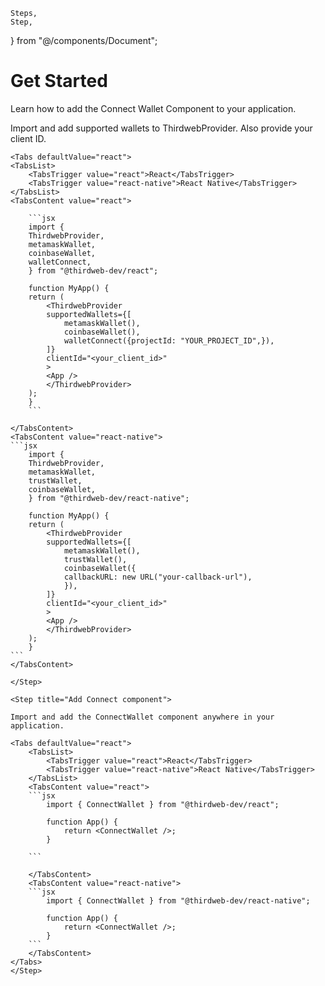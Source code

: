 	Steps,
	Step,
} from "@/components/Document";

# Get Started

Learn how to add the Connect Wallet Component to your application.

<Steps>
    <Step title="Modify ThirdwebProvider" >
    Import and add supported wallets to ThirdwebProvider. Also provide your client ID.

    <Tabs defaultValue="react">
	<TabsList>
		<TabsTrigger value="react">React</TabsTrigger>
		<TabsTrigger value="react-native">React Native</TabsTrigger>
	</TabsList>
	<TabsContent value="react">

        ```jsx
        import {
        ThirdwebProvider,
        metamaskWallet,
        coinbaseWallet,
        walletConnect,
        } from "@thirdweb-dev/react";

        function MyApp() {
        return (
            <ThirdwebProvider
            supportedWallets={[
                metamaskWallet(),
                coinbaseWallet(),
                walletConnect({projectId: "YOUR_PROJECT_ID",}),
            ]}
            clientId="<your_client_id>"
            >
            <App />
            </ThirdwebProvider>
        );
        }
        ```

    </TabsContent>
	<TabsContent value="react-native">
    ```jsx
        import {
        ThirdwebProvider,
        metamaskWallet,
        trustWallet,
        coinbaseWallet,
        } from "@thirdweb-dev/react-native";

        function MyApp() {
        return (
            <ThirdwebProvider
            supportedWallets={[
                metamaskWallet(),
                trustWallet(),
                coinbaseWallet({
                callbackURL: new URL("your-callback-url"),
                }),
            ]}
            clientId="<your_client_id>"
            >
            <App />
            </ThirdwebProvider>
        );
        }
    ```
    </TabsContent>
</Tabs>

    </Step>

    <Step title="Add Connect component">

    Import and add the ConnectWallet component anywhere in your application.

    <Tabs defaultValue="react">
        <TabsList>
            <TabsTrigger value="react">React</TabsTrigger>
            <TabsTrigger value="react-native">React Native</TabsTrigger>
        </TabsList>
        <TabsContent value="react">
        ```jsx
            import { ConnectWallet } from "@thirdweb-dev/react";

            function App() {
                return <ConnectWallet />;
            }
        
        ```

        </TabsContent>
        <TabsContent value="react-native">
        ```jsx
            import { ConnectWallet } from "@thirdweb-dev/react-native";

            function App() {
                return <ConnectWallet />;
            }
        ```
        </TabsContent>
    </Tabs>
    </Step>
</Steps>